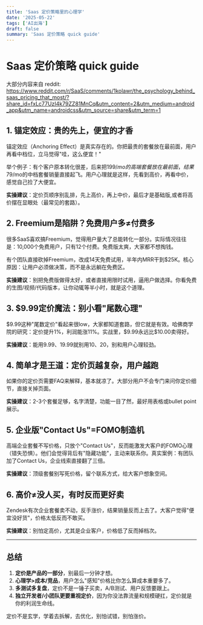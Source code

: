```yaml
---
title: 'Saas 定价策略里的心理学'
date: '2025-05-22'
tags: ['AI出海']
draft: false
summary: 'Saas 定价策略 quick guide'
---
```


# Saas 定价策略 quick guide

大部分内容来自 reddit: https://www.reddit.com/r/SaaS/comments/1kolawr/the_psychology_behind_saas_pricing_that_most/?share_id=fxLc77UzI4k79ZZ81MnCq&utm_content=2&utm_medium=android_app&utm_name=androidcss&utm_source=share&utm_term=1

## 1. 锚定效应：贵的先上，便宜的才香

锚定效应（Anchoring Effect）是真实存在的。你把最贵的套餐放在最前面，用户再看中档位，立马觉得"哇，这么便宜！"

举个例子：有个客户原本转化很差，后来把$199/mo的高端套餐放在最前面，结果$79/mo的中档套餐销量直接起飞。用户心理就是这样，先看到高价，再看中价，感觉自己捡了大便宜。

**实操建议**：定价页顺序别乱排，先上高价，再上中价，最后才是基础版,或者将高价摆在显眼处（最常见的套路）。

## 2. Freemium是陷阱？免费用户多≠付费多

很多SaaS喜欢搞Freemium，觉得用户量大了总能转化一部分。实际情况往往是：10,000个免费用户，只有12个付费。免费版太爽，大家都不想掏钱。

有个团队直接砍掉Freemium，改成14天免费试用，半年内MRR干到$25K。核心原因：让用户必须做决策，而不是永远躺在免费区。

**实操建议**：别把免费版做得太好，或者直接用限时试用，逼用户做选择。你看免费的生图/视频/代码版本，让你动辄等半小时，就是这个道理。

## 3. $9.99定价魔法：别小看"尾数心理"

$9.99这种"尾数定价"看起来很low，大家都知道套路，但它就是有效。哈佛商学院的研究：定价提升1%，利润能涨11%。实战里，$9.99永远比$10.00卖得好。

**实操建议**：能用9.99、19.99就别用10、20，别和用户心理较劲。

## 4. 简单才是王道：定价页越复杂，用户越跑

如果你的定价页需要FAQ来解释，基本就凉了。大部分用户不会专门来问你定价细节，直接关掉页面。

**实操建议**：2-3个套餐足够，名字清楚，功能一目了然，最好用表格或bullet point展示。

## 5. 企业版"Contact Us"=FOMO制造机

高端企业套餐不写价格，只放个"Contact Us"，反而能激发大客户的FOMO心理（错失恐惧）。他们会觉得背后有"隐藏功能"，主动来联系你。真实案例：有团队加了Contact Us，企业线索直接翻了三倍。

**实操建议**：顶级套餐别写死价格，留个联系方式，给大客户想象空间。

## 6. 高价≠没人买，有时反而更好卖

Zendesk有次企业套餐卖不动，反手涨价，结果销量反而上去了。大客户觉得"便宜没好货"，价格太低反而不敢买。

**实操建议**：别怕定高价，尤其是企业客户，价格低了反而掉档次。

---

## 总结

1. **定价是产品的一部分**，别最后一分钟才想。
2. **心理学>成本/竞品**，用户怎么"感知"价格比你怎么算成本重要多了。
3. **多测试多复盘**，定价不是一锤子买卖，A/B测试、用户反馈要跟上。
4. **独立开发者/小团队更要重视定价**，因为你没法靠流量和规模硬扛，定价就是你的利润生命线。

定价不是玄学，学着去拆解，去优化，别怕试错，别怕涨价。